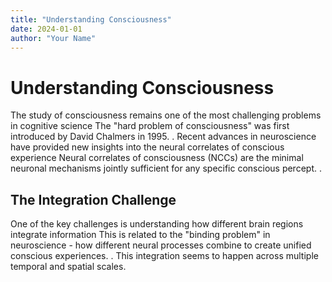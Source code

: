 ```yaml
---
title: "Understanding Consciousness"
date: 2024-01-01
author: "Your Name"
---
```


# Understanding Consciousness

The study of consciousness remains one of the most challenging problems in cognitive science<Sidenote number={1}>
  The "hard problem of consciousness" was first introduced by David Chalmers in 1995.
</Sidenote>. Recent advances in neuroscience have provided new insights into the neural correlates of conscious experience<Sidenote number={2}>
  Neural correlates of consciousness (NCCs) are the minimal neuronal mechanisms jointly sufficient for any specific conscious percept.
</Sidenote>.

## The Integration Challenge

One of the key challenges is understanding how different brain regions integrate information<Sidenote number={3}>
  This is related to the "binding problem" in neuroscience - how different neural processes combine to create unified conscious experiences.
</Sidenote>. This integration seems to happen across multiple temporal and spatial scales. 
